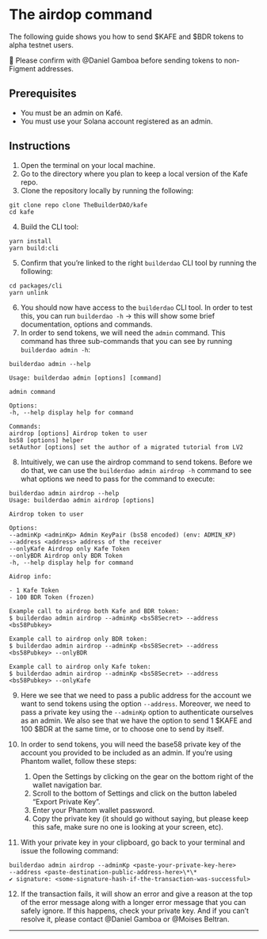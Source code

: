 
# The airdop command

The following guide shows you how to send $KAFE and $BDR tokens to alpha testnet users.

<aside>
  🚨 Please confirm with @Daniel Gamboa before sending tokens to non-Figment
  addresses.
</aside>

## Prerequisites

- You must be an admin on Kafé.
- You must use your Solana account registered as an admin.

## Instructions

1. Open the terminal on your local machine.
2. Go to the directory where you plan to keep a local version of the Kafe repo.
3. Clone the repository locally by running the following:

```text
git clone repo clone TheBuilderDAO/kafe
cd kafe
```

4. Build the CLI tool:

```text
yarn install
yarn build:cli
```

5. Confirm that you’re linked to the right `builderdao` CLI tool by running the following:

```text
cd packages/cli
yarn unlink
```

6. You should now have access to the `builderdao` CLI tool. In order to test this, you can run `builderdao -h` → this will show some brief documentation, options and commands.
7. In order to send tokens, we will need the `admin` command. This command has three sub-commands that you can see by running `builderdao admin -h`:

```text
builderdao admin --help

Usage: builderdao admin [options] [command]

admin command

Options:
-h, --help display help for command

Commands:
airdrop [options] Airdrop token to user
bs58 [options] helper
setAuthor [options] set the author of a migrated tutorial from LV2
```

8. Intuitively, we can use the airdrop command to send tokens. Before we do that, we can use the `builderdao admin airdrop -h` command to see what options we need to pass for the command to execute:

```text
builderdao admin airdrop --help
Usage: builderdao admin airdrop [options]

Airdrop token to user

Options:
--adminKp <adminKp> Admin KeyPair (bs58 encoded) (env: ADMIN_KP)
--address <address> address of the receiver
--onlyKafe Airdrop only Kafe Token
--onlyBDR Airdrop only BDR Token
-h, --help display help for command

Aidrop info:

- 1 Kafe Token
- 100 BDR Token (frozen)

Example call to airdrop both Kafe and BDR token:
$ builderdao admin airdrop --adminKp <bs58Secret> --address <bs58Pubkey>

Example call to airdrop only BDR token:
$ builderdao admin airdrop --adminKp <bs58Secret> --address <bs58Pubkey> --onlyBDR

Example call to airdrop only Kafe token:
$ builderdao admin airdrop --adminKp <bs58Secret> --address <bs58Pubkey> --onlyKafe
```

9. Here we see that we need to pass a public address for the account we want to send tokens using the option `--address`. Moreover, we need to pass a private key using the `--adminKp` option to authenticate ourselves as an admin. We also see that we have the option to send 1 $KAFE and 100 $BDR at the same time, or to choose one to send by itself.

10. In order to send tokens, you will need the base58 private key of the account you provided to be included as an admin. If you’re using Phantom wallet, follow these steps:

    1. Open the Settings by clicking on the gear on the bottom right of the wallet navigation bar.
    2. Scroll to the bottom of Settings and click on the button labeled “Export Private Key”.
    3. Enter your Phantom wallet password.
    4. Copy the private key (it should go without saying, but please keep this safe, make sure no one is looking at your screen, etc).

11. With your private key in your clipboard, go back to your terminal and issue the following command:

```text
builderdao admin airdrop --adminKp <paste-your-private-key-here>
--address <paste-destination-public-address-here>\*\*
✔ signature: <some-signature-hash-if-the-transaction-was-successful>
```

12. If the transaction fails, it will show an error and give a reason at the top of the error message along with a longer error message that you can safely ignore. If this happens, check your private key. And if you can’t resolve it, please contact @Daniel Gamboa or @Moises Beltran.

---

<Authors path="apps/docs/pages/api-docs/typescript-sdk.mdx" />
